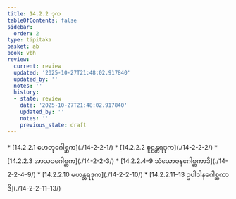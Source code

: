 ```yaml
---
title: 14.2.2 ဒုက
tableOfContents: false
sidebar:
  order: 2
type: tipitaka
basket: ab
book: vbh
review:
  current: review
  updated: '2025-10-27T21:48:02.917840'
  updated_by: ''
  notes: ''
  history:
  - state: review
    date: '2025-10-27T21:48:02.917840'
    updated_by: ''
    notes: ''
    previous_state: draft
---
```



<ReviewStatus review={frontmatter.review} showDetails={true} />

<HypothesisAnnotation frontmatter={frontmatter} />

<DynamicBreadcrumb />



<TableOfContents book="vbh" section="14.2.2">
* [14.2.2.1 ဟေတုဂေါစ္ဆက](./14-2-2-1/)
* [14.2.2.2 စူဠန္တရဒုက](./14-2-2-2/)
* [14.2.2.3 အာသဝဂေါစ္ဆက](./14-2-2-3/)
* [14.2.2.4–9 သံယောဇနဂေါစ္ဆကာဒိ](./14-2-2-4–9/)
* [14.2.2.10 မဟန္တရဒုက](./14-2-2-10/)
* [14.2.2.11–13 ဥပါဒါနဂေါစ္ဆကာဒိ](./14-2-2-11–13/)
</TableOfContents>